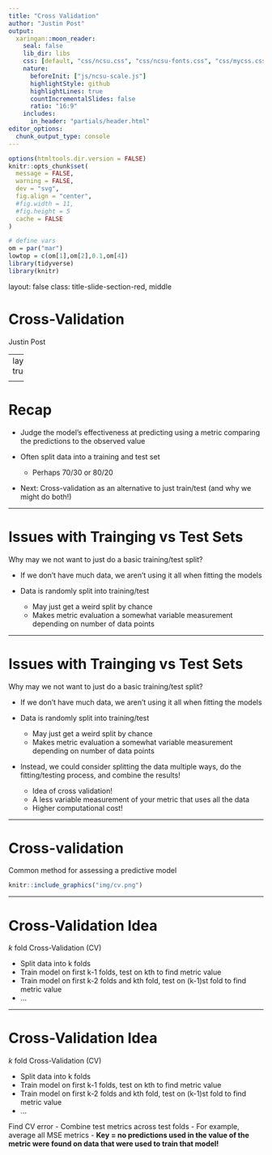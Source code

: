 ```yaml
---
title: "Cross Validation"
author: "Justin Post"
output:
  xaringan::moon_reader:
    seal: false
    lib_dir: libs
    css: [default, "css/ncsu.css", "css/ncsu-fonts.css", "css/mycss.css"]
    nature:
      beforeInit: ["js/ncsu-scale.js"]
      highlightStyle: github
      highlightLines: true
      countIncrementalSlides: false
      ratio: "16:9"
    includes:
      in_header: "partials/header.html"
editor_options: 
  chunk_output_type: console
---
```


```r
options(htmltools.dir.version = FALSE)
knitr::opts_chunk$set(
  message = FALSE,
  warning = FALSE,
  dev = "svg",
  fig.align = "center",
  #fig.width = 11,
  #fig.height = 5
  cache = FALSE
)

# define vars
om = par("mar")
lowtop = c(om[1],om[2],0.1,om[4])
library(tidyverse)
library(knitr)
```

layout: false
class: title-slide-section-red, middle

# Cross-Validation
Justin Post 

---
layout: true

<div class="my-footer"><img src="img/logo.png" style="height: 60px;"/></div> 

---

# Recap

- Judge the model's effectiveness at predicting using a metric comparing the predictions to the observed value

- Often split data into a training and test set
    + Perhaps 70/30 or 80/20
    
- Next: Cross-validation as an alternative to just train/test (and why we might do both!)


---

# Issues with Trainging vs Test Sets

Why may we not want to just do a basic training/test split?

- If we don't have much data, we aren't using it all when fitting the models

- Data is randomly split into training/test

    + May just get a weird split by chance
    + Makes metric evaluation a somewhat variable measurement depending on number of data points

---

# Issues with Trainging vs Test Sets

Why may we not want to just do a basic training/test split?

- If we don't have much data, we aren't using it all when fitting the models

- Data is randomly split into training/test

    + May just get a weird split by chance
    + Makes metric evaluation a somewhat variable measurement depending on number of data points

- Instead, we could consider splitting the data multiple ways, do the fitting/testing process, and combine the results!
    + Idea of cross validation!
    + A less variable measurement of your metric that uses all the data
    + Higher computational cost!


---

# Cross-validation

Common method for assessing a predictive model

```r
knitr::include_graphics("img/cv.png")
```


---

# Cross-Validation Idea

$k$ fold Cross-Validation (CV)

- Split data into k folds
- Train model on first k-1 folds, test on kth to find metric value
- Train model on first k-2 folds and kth fold, test on (k-1)st fold to find metric value
- ...


---

# Cross-Validation Idea

$k$ fold Cross-Validation (CV)

- Split data into k folds
- Train model on first k-1 folds, test on kth to find metric value
- Train model on first k-2 folds and kth fold, test on (k-1)st fold to find metric value
- ...


Find CV error 
- Combine test metrics across test folds
- For example, average all MSE metrics
- **Key = no predictions used in the value of the metric were found on data that were used to train that model!**


